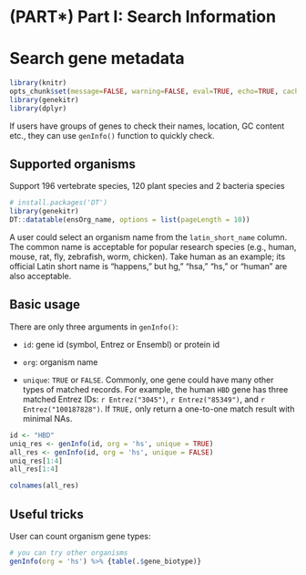 # (PART\*) Part I: Search Information {-}


# Search gene metadata {#search-gene-metadata}

```r
library(knitr)
opts_chunk$set(message=FALSE, warning=FALSE, eval=TRUE, echo=TRUE, cache=TRUE)
library(genekitr)
library(dplyr)
```

If users have groups of genes to check their names, location, GC content etc., they can use `genInfo()` function to quickly check.

## Supported organisms {#geninfo-supported-species}

Support 196 vertebrate species, 120 plant species and 2 bacteria species

```r
# install.packages('DT')
library(genekitr)
DT::datatable(ensOrg_name, options = list(pageLength = 10))
```


A user could select an organism name from the `latin_short_name` column. The common name is acceptable for popular research species (e.g., human, mouse, rat, fly, zebrafish, worm, chicken). Take human as an example; its official Latin short name is "happens," but hg," "hsa," "hs," or "human" are also acceptable.

## Basic usage

There are only three arguments in `genInfo()`:

- `id`: gene id (symbol, Entrez or Ensembl) or protein id

- `org`: organism name

- `unique`: `TRUE` or `FALSE`. Commonly, one gene could have many other types of matched records. For example, the human `HBD` gene has three matched Entrez IDs: `r Entrez("3045")`, `r Entrez("85349")`, and `r Entrez("100187828")`. If `TRUE,` only return a one-to-one match result with minimal NAs.

```r
id <- "HBD"
uniq_res <- genInfo(id, org = 'hs', unique = TRUE)
all_res <- genInfo(id, org = 'hs', unique = FALSE)
uniq_res[1:4]
all_res[1:4]

colnames(all_res)
```

## 




## Useful tricks

User can count organism gene types:

```r
# you can try other organisms
genInfo(org = 'hs') %>% {table(.$gene_biotype)}
```







